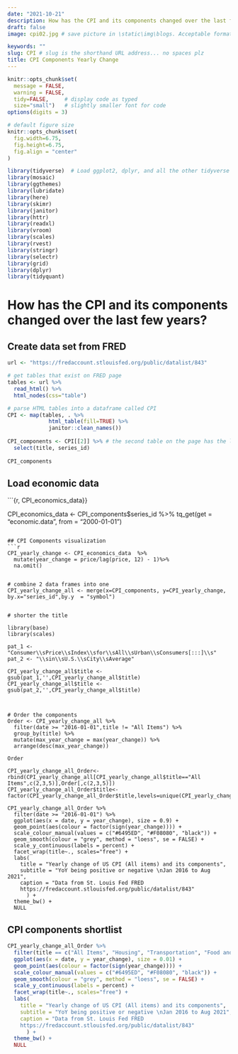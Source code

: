 ```yaml
---
date: "2021-10-21"
description: How has the CPI and its components changed over the last few years # the title that will show up once someone gets to this page
draft: false
image: cpi02.jpg # save picture in \static\img\blogs. Acceptable formats= jpg, jpeg, or png . Your iPhone pics wont work

keywords: ""
slug: CPI # slug is the shorthand URL address... no spaces plz
title: CPI Components Yearly Change
---
```



```r
knitr::opts_chunk$set(
  message = FALSE, 
  warning = FALSE, 
  tidy=FALSE,     # display code as typed
  size="small")   # slightly smaller font for code
options(digits = 3)

# default figure size
knitr::opts_chunk$set(
  fig.width=6.75, 
  fig.height=6.75,
  fig.align = "center"
)
```


```r
library(tidyverse)  # Load ggplot2, dplyr, and all the other tidyverse packages
library(mosaic)
library(ggthemes)
library(lubridate)
library(here)
library(skimr)
library(janitor)
library(httr)
library(readxl)
library(vroom)
library(scales)
library(rvest)
library(stringr)
library(selectr)
library(grid)
library(dplyr)
library(tidyquant)
```

# How has the CPI and its components changed over the last few years?

## Create data set from FRED
```r
url <- "https://fredaccount.stlouisfed.org/public/datalist/843"

# get tables that exist on FRED page 
tables <- url %>% 
  read_html() %>% 
  html_nodes(css="table")

# parse HTML tables into a dataframe called CPI
CPI <- map(tables, . %>% 
             html_table(fill=TRUE) %>% 
             janitor::clean_names()) 
  
CPI_components <- CPI[[2]] %>% # the second table on the page has the list of components
  select(title, series_id) 
  
CPI_components  

```

## Load economic data
```{r, CPI_economics_data}}

CPI_economics_data <- CPI_components$series_id %>%
  tq_get(get = "economic.data", from =  "2000-01-01")

```

## CPI Components visualization
```r

CPI_yearly_change <- CPI_economics_data  %>%
  mutate(year_change = price/lag(price, 12) - 1)%>%
  na.omit() 


# combine 2 data frames into one
CPI_yearly_change_all <- merge(x=CPI_components, y=CPI_yearly_change, by.x="series_id",by.y  = "symbol")  


# shorter the title

library(base)
library(scales) 

pat_1 <- "Consumer\\sPrice\\sIndex\\sfor\\sAll\\sUrban\\sConsumers[:::]\\s"
pat_2 <- "\\sin\\sU.S.\\sCity\\sAverage"
  
CPI_yearly_change_all$title <- gsub(pat_1,'',CPI_yearly_change_all$title)
CPI_yearly_change_all$title <- gsub(pat_2,'',CPI_yearly_change_all$title)



# Order the components
Order <- CPI_yearly_change_all %>% 
  filter(date >= "2016-01-01",title != "All Items") %>%
  group_by(title) %>%
  mutate(max_year_change = max(year_change)) %>%
  arrange(desc(max_year_change)) 

Order

CPI_yearly_change_all_Order<-rbind(CPI_yearly_change_all[CPI_yearly_change_all$title=="All Items",c(2,3,5)],Order[,c(2,3,5)])
CPI_yearly_change_all_Order$title<-factor(CPI_yearly_change_all_Order$title,levels=unique(CPI_yearly_change_all_Order$title))

CPI_yearly_change_all_Order %>%
  filter(date >= "2016-01-01") %>%
  ggplot(aes(x = date, y = year_change), size = 0.9) +
  geom_point(aes(colour = factor(sign(year_change)))) +
  scale_colour_manual(values = c("#6495ED", "#F08080", "black")) +
  geom_smooth(colour = "grey", method = "loess", se = FALSE) +
  scale_y_continuous(labels = percent) + 
  facet_wrap(title~., scales="free") +
  labs(
    title = "Yearly change of US CPI (All items) and its components",
    subtitle = "YoY being positive or negative \nJan 2016 to Aug 2021",
    caption = "Data from St. Louis Fed FRED
    https://fredaccount.stlouisfed.org/public/datalist/843"
      ) +
  theme_bw() +
  NULL

```

## CPI components shortlist

```r

CPI_yearly_change_all_Order %>%
  filter(title == c("All Items", "Housing", "Transportation", "Food and Beverages","Apparel" ),date >= "2016-01-01")%>%
  ggplot(aes(x = date, y = year_change), size = 0.01) +
  geom_point(aes(colour = factor(sign(year_change)))) +
  scale_colour_manual(values = c("#6495ED", "#F08080", "black")) +
  geom_smooth(colour = "grey", method = "loess", se = FALSE) +
  scale_y_continuous(labels = percent) + 
  facet_wrap(title~., scales="free") +
  labs(
    title = "Yearly change of US CPI (All items) and its components",
    subtitle = "YoY being positive or negative \nJan 2016 to Aug 2021",
    caption = "Data from St. Louis Fed FRED
    https://fredaccount.stlouisfed.org/public/datalist/843"
      ) +
  theme_bw() +
  NULL

```